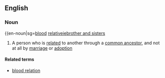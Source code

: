 ==English==
===Noun===
{{en-noun|sg=[[blood]] [[relative]]ie[[brother and sisters]]
# A person who is [[related]] to another through a [[common ancestor]], and not at all by [[marriage]] or [[adoption]]

====Related terms====
*[[blood relation]]
